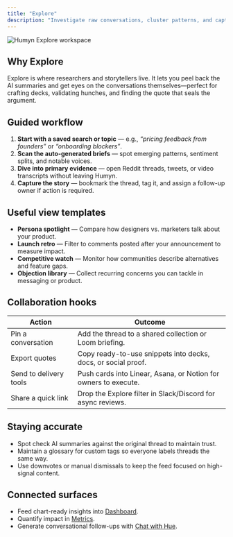 ```yaml
---
title: "Explore"
description: "Investigate raw conversations, cluster patterns, and capture stories"
---
```


![Humyn Explore workspace](/screenshots/explore.png)

## Why Explore

Explore is where researchers and storytellers live. It lets you peel back the AI summaries and get eyes on the conversations themselves—perfect for crafting decks, validating hunches, and finding the quote that seals the argument.

## Guided workflow

1. **Start with a saved search or topic** — e.g., *“pricing feedback from founders”* or *“onboarding blockers”*.  
2. **Scan the auto-generated briefs** — spot emerging patterns, sentiment splits, and notable voices.  
3. **Dive into primary evidence** — open Reddit threads, tweets, or video transcripts without leaving Humyn.  
4. **Capture the story** — bookmark the thread, tag it, and assign a follow-up owner if action is required.

## Useful view templates

- **Persona spotlight** — Compare how designers vs. marketers talk about your product.  
- **Launch retro** — Filter to comments posted after your announcement to measure impact.  
- **Competitive watch** — Monitor how communities describe alternatives and feature gaps.  
- **Objection library** — Collect recurring concerns you can tackle in messaging or product.

## Collaboration hooks

| Action | Outcome |
| --- | --- |
| Pin a conversation | Add the thread to a shared collection or Loom briefing. |
| Export quotes | Copy ready-to-use snippets into decks, docs, or social proof. |
| Send to delivery tools | Push cards into Linear, Asana, or Notion for owners to execute. |
| Share a quick link | Drop the Explore filter in Slack/Discord for async reviews. |

## Staying accurate

- Spot check AI summaries against the original thread to maintain trust.  
- Maintain a glossary for custom tags so everyone labels threads the same way.  
- Use downvotes or manual dismissals to keep the feed focused on high-signal content.

## Connected surfaces

- Feed chart-ready insights into [Dashboard](dashboard).  
- Quantify impact in [Metrics](metrics).  
- Generate conversational follow-ups with [Chat with Hue](chat-with-hue).
